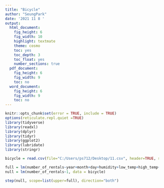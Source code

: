 ```yaml
---
title: "Bicycle"
author: "SeungPark"
date: '2021 11 8 '
output:
  html_document: 
    fig_height: 6
    fig_width: 10
    highlight: textmate
    theme: cosmo
    toc: yes
    toc_depth: 3
    toc_float: yes
    number_sections: true
  pdf_document:
    fig_height: 6
    fig_width: 9
    toc: no
  word_document:
    fig_height: 6
    fig_width: 9
    toc: no
---
```

```r
knitr::opts_chunk$set(error = TRUE, include = TRUE)
options(reticulate.repl.quiet =TRUE)
library(tidyverse)
library(readxl)
library(dplyr)
library(tidyr)
library(ggplot2)
library(lubridate)
library(stringr)
```

```r
bicycle = read.csv(file="C:/Users/ps712/Desktop/11.csv", header=TRUE, sep = ",")
```

```r

full = lm(number_of_rentals~year+month+day+humidity+low_temp+high_temp+Precipitation_Probability+wind_direction+sky_condition+precipitation_form+wind_speed+week_day, data=bicycle)
null = lm(number_of_rentals~1, data = bicycle)

```

```r
step(null, scope=list(upper=full), direction="both")



```


